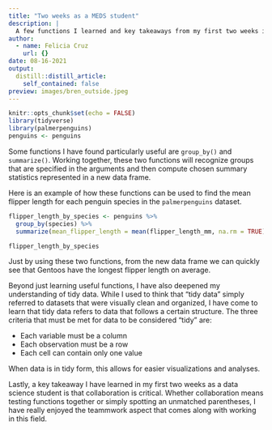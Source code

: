 ```yaml
---
title: "Two weeks as a MEDS student"
description: |
  A few functions I learned and key takeaways from my first two weeks in MEDS
author:
  - name: Felicia Cruz
    url: {}
date: 08-16-2021
output:
  distill::distill_article:
    self_contained: false
preview: images/bren_outside.jpeg
---
```



```r
knitr::opts_chunk$set(echo = FALSE)
library(tidyverse)
library(palmerpenguins)
penguins <- penguins
```

Some functions I have found particularly useful are `group_by()` and `summarize()`. Working together, these two functions will recognize groups that are specified in the arguments and then compute chosen summary statistics represented in a new data frame. 

Here is an example of how these functions can be used to find the mean flipper length for each penguin species in the `palmerpenguins` dataset. 

```r
flipper_length_by_species <- penguins %>%
  group_by(species) %>% 
  summarize(mean_flipper_length = mean(flipper_length_mm, na.rm = TRUE))

```
```r
flipper_length_by_species
```


Just by using these two functions, from the new data frame we can quickly see that Gentoos have the longest flipper length on average. 

Beyond just learning useful functions, I have also deepened my understanding of tidy data. While I used to think that "tidy data" simply referred to datasets that were visually clean and organized, I have come to learn that tidy data refers to data that follows a certain structure. The three criteria that must be met for data to be considered "tidy" are: 

- Each variable must be a column
- Each observation must be a row
- Each cell can contain only one value

When data is in tidy form, this allows for easier visualizations and analyses. 

Lastly, a key takeaway I have learned in my first two weeks as a data science student is that collaboration is critical. Whether collaboration means testing functions together or simply spotting an unmatched parentheses, I have really enjoyed the teammwork aspect that comes along with working in this field.   

